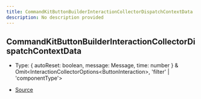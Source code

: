```yaml
---
title: CommandKitButtonBuilderInteractionCollectorDispatchContextData
description: No description provided
---
```


## CommandKitButtonBuilderInteractionCollectorDispatchContextData

- Type: \{
  autoReset: boolean,
  message: Message,
  time: number
  } & Omit\<InteractionCollectorOptions\<ButtonInteraction>, 'filter' \| 'componentType'>

- [Source](https://github.com/underctrl-io/commandkit/blob/4bec6eb15c6d8d01a8ef971868bc7d589a20269e/packages/commandkit/src/components/ButtonKit.ts#L23)
